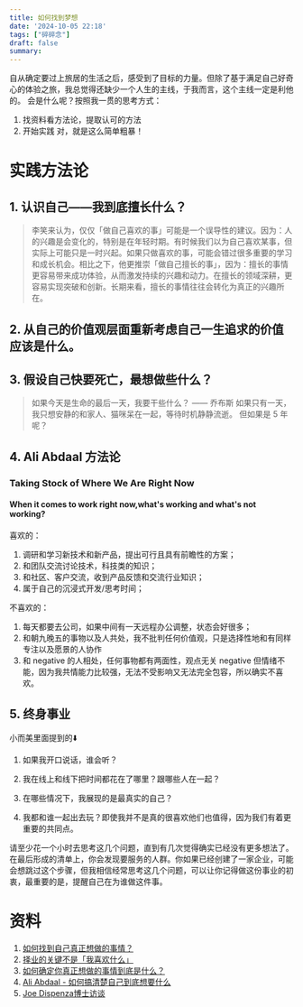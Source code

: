 ```yaml
---
title: 如何找到梦想
date: '2024-10-05 22:18'
tags: ["碎碎念"]
draft: false
summary: 
---
```

自从确定要过上旅居的生活之后，感受到了目标的力量。但除了基于满足自己好奇心的体验之旅，我总觉得还缺少一个人生的主线，于我而言，这个主线一定是利他的。
会是什么呢？按照我一贯的思考方式：
1. 找资料看方法论，提取认可的方法
2. 开始实践
对，就是这么简单粗暴！
 
# 实践方法论
## 1. 认识自己——我到底擅长什么？
> 李笑来认为，仅仅「做自己喜欢的事」可能是一个误导性的建议。因为：人的兴趣是会变化的，特别是在年轻时期。有时候我们以为自己喜欢某事，但实际上可能只是一时兴起。如果只做喜欢的事，可能会错过很多重要的学习和成长机会。相比之下，他更推崇「做自己擅长的事」，因为：擅长的事情更容易带来成功体验，从而激发持续的兴趣和动力。在擅长的领域深耕，更容易实现突破和创新。长期来看，擅长的事情往往会转化为真正的兴趣所在。


## 2. 从自己的价值观层面重新考虑自己一生追求的价值应该是什么。
## 3. 假设自己快要死亡，最想做些什么？
> 如果今天是生命的最后一天，我要干些什么？ —— 乔布斯
如果只有一天，我只想安静的和家人、猫咪呆在一起，等待时机静静流逝。
但如果是 5 年呢？

## 4. Ali Abdaal 方法论
### Taking Stock of Where We Are Right Now
#### When it comes to work right now,what's working and what's not working?
喜欢的：
1. 调研和学习新技术和新产品，提出可行且具有前瞻性的方案；
2. 和团队交流讨论技术，科技类的知识；
3. 和社区、客户交流，收到产品反馈和交流行业知识；
4. 属于自己的沉浸式开发/思考时间；

   
不喜欢的：
1. 每天都要去公司，如果中间有一天远程办公调整，状态会好很多；
2. 和朝九晚五的事物以及人共处，我不批判任何价值观，只是选择性地和有同样专注以及愿景的人协作
3. 和 negative 的人相处，任何事物都有两面性，观点无关 negative 但情绪不能，因为我共情能力比较强，无法不受影响又无法完全包容，所以确实不喜欢。




## 5. 终身事业
小而美里面提到的⬇️
1. 如果我开口说话，谁会听？

2. 我在线上和线下把时间都花在了哪里？跟哪些人在一起？
3. 在哪些情况下，我展现的是最真实的自己？
4. 我都和谁一起出去玩？即使我并不是真的很喜欢他们也值得，因为我们有着更重要的共同点。


请至少花一个小时去思考这几个问题，直到有几次觉得确实已经没有更多想法了。在最后形成的清单上，你会发现要服务的人群。你如果已经创建了一家企业，可能会想跳过这个步骤，但我相信经常思考这几个问题，可以让你记得做这份事业的初衷，最重要的是，提醒自己在为谁做这件事。



# 资料
1. [如何找到自己真正想做的事情？](https://www.zhihu.com/question/19750624/answer/702739835?utm_psn=1826022676789067776)
2. [择业的关键不是「我喜欢什么」](https://mp.weixin.qq.com/s/ExBv6XUICN8ASfz8gHQVgg)
3. [如何确定你真正想做的事情到底是什么？](https://www.zhihu.com/question/24272298/answer/142287889)
4. [Ali Abdaal - 如何搞清楚自己到底想要什么](https://www.bilibili.com/video/BV1dJ4m1j7Pj/?spm_id_from=333.337.search-card.all.click)
5. [Joe Dispenza博士访谈](https://www.bilibili.com/video/BV1Et4y1Z7xF/?buvid=Y74BA5755275F78B410384BC86B5CFA8F931&from_spmid=main.my-history.0.0&is_story_h5=false&mid=Kz1JvX2sJnA1zfI3Kuzm3w%3D%3D&p=1&plat_id=116&share_from=ugc&share_medium=iphone&share_plat=ios&share_session_id=C59F9539-EFE4-4256-BAAB-1C97C684C6DA&share_source=COPY&share_tag=s_i&spmid=united.player-video-detail.0.0&timestamp=1728178385&unique_k=0gec2U6&up_id=351754674)
